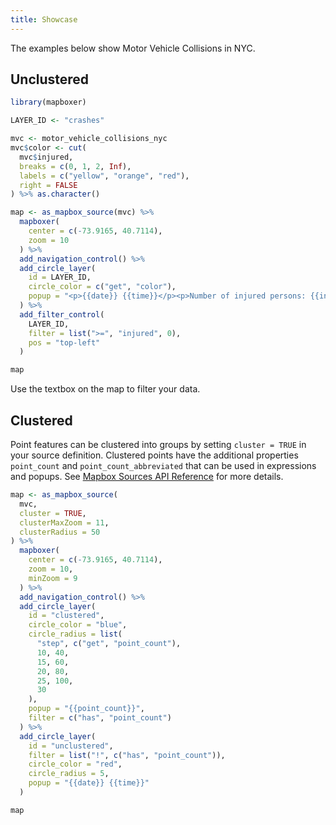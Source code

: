 ```yaml
---
title: Showcase
---
```


The examples below show Motor Vehicle Collisions in NYC.

## Unclustered

```r
library(mapboxer)

LAYER_ID <- "crashes"

mvc <- motor_vehicle_collisions_nyc
mvc$color <- cut(
  mvc$injured,
  breaks = c(0, 1, 2, Inf),
  labels = c("yellow", "orange", "red"),
  right = FALSE
) %>% as.character()

map <- as_mapbox_source(mvc) %>%
  mapboxer(
    center = c(-73.9165, 40.7114),
    zoom = 10
  ) %>%
  add_navigation_control() %>%
  add_circle_layer(
    id = LAYER_ID,
    circle_color = c("get", "color"),
    popup = "<p>{{date}} {{time}}</p><p>Number of injured persons: {{injured}}</p>"
  ) %>%
  add_filter_control(
    LAYER_ID,
    filter = list(">=", "injured", 0),
    pos = "top-left"
  )

map
```

Use the textbox on the map to filter your data.

## Clustered

Point features can be clustered into groups by setting `cluster = TRUE` in your source definition. Clustered points have the additional properties `point_count` and `point_count_abbreviated` that can be used in expressions and popups. See [Mapbox Sources API Reference](https://docs.mapbox.com/mapbox-gl-js/style-spec/sources/#geojson) for more details.

```r
map <- as_mapbox_source(
  mvc,
  cluster = TRUE,
  clusterMaxZoom = 11,
  clusterRadius = 50
) %>%
  mapboxer(
    center = c(-73.9165, 40.7114),
    zoom = 10,
    minZoom = 9
  ) %>%
  add_navigation_control() %>%
  add_circle_layer(
    id = "clustered",
    circle_color = "blue",
    circle_radius = list(
      "step", c("get", "point_count"),
      10, 40,
      15, 60,
      20, 80,
      25, 100,
      30
    ),
    popup = "{{point_count}}",
    filter = c("has", "point_count")
  ) %>%
  add_circle_layer(
    id = "unclustered",
    filter = list("!", c("has", "point_count")),
    circle_color = "red",
    circle_radius = 5,
    popup = "{{date}} {{time}}"
  )

map
```
